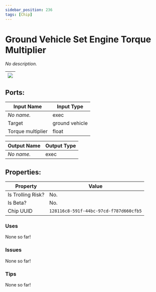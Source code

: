```yaml
---
sidebar_position: 236
tags: [Chip]
---
```


# Ground Vehicle Set Engine Torque Multiplier


*No description.*

| ![](https://images-ext-2.discordapp.net/external/MPmIaQzlEPmgGWlgi-WxBBXt0Bjv_zWPkg1y1f_sy3s/https/www.recroomcircuits.com/image/circuit/absolute-value?width=206&height=108) |
|-----|

## Ports:

| Input Name | Input Type |
|-----------|-----------|
| *No name.* | exec |
| Target | ground vehicle |
| Torque multiplier | float |

| Output Name | Output Type |
|-----------|-----------|
| *No name.* | exec |

## Properties:

| Property  | Value |
|-------------------|-----------|
| Is Trolling Risk? | No. |
| Is Beta? | No. |
| Chip UUID | `128116c8-591f-44bc-97cd-f787d660cfb5` |

### Uses
None so far!

### Issues
None so far!

### Tips
None so far!
